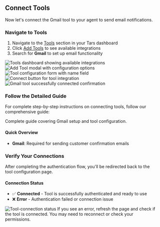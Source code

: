 ## Connect Tools

Now let's connect the Gmail tool to your agent to send email notifications.

### <Icon icon="plug" size="30" /> Navigate to Tools

1. Navigate to the [Tools](https://app.hellotars.com/tools) section in your Tars dashboard
2. Click [Add Tools](https://app.hellotars.com/tools?tab=all-tools) to see available integrations
3. Search for **Gmail** to set up email functionality

<CardGroup cols={2}>
  <Card title="Search for Tools">
    <img src="/images/quickstart/click-add-tool.png" alt="Tools dashboard showing available integrations" />
  </Card>
  <Card title="Configure Tool">
    <img src="/images/quickstart/click-tool-gear-to-configure.png" alt="Add Tool modal with configuration options" />
  </Card>
  <Card title="Tool Name Setup">
    <img src="/images/quickstart/set-tool-name.png" alt="Tool configuration form with name field" />
  </Card>
  <Card title="Connect Tool">
    <img src="/images/quickstart/click-connect.png" alt="Connect button for tool integration" />
  </Card>
  <Card title="Verify Your Connections">
      <img src="/images/quickstart/gmail-connected.png" alt="Gmail tool successfully connected confirmation" />
  </Card>
</CardGroup>
  
### <Icon icon="book" size="30" /> Follow the Detailed Guide

For complete step-by-step instructions on connecting tools, follow our comprehensive guide:

<Card title="Tools Connection Guide" icon="external-link" href="/platform-fundamentals/platform-tour#tools">
  Complete guide covering Gmail setup and tool configuration.
</Card>

#### Quick Overview
- **Gmail**: Required for sending customer confirmation emails

### <Icon icon="flask" size="30" /> Verify Your Connections

After completing the authentication flow, you'll be redirected back to the tool configuration page.

#### Connection Status
- ✅ **Connected** - Tool is successfully authenticated and ready to use
- ❌ **Error** - Authentication failed or connection issue

<Frame>
  <img src="/images/quickstart/connected-status.png" alt="Tool-connection status" />
</Frame>

<Tip>
If you see an error, refresh the page and check if the tool is connected. You may need to reconnect or check your permissions.
</Tip>

